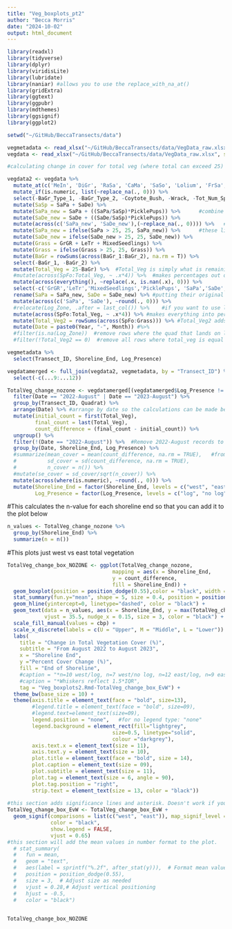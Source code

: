 ```yaml
---
title: "Veg_boxplots_pt2"
author: "Becca Morris"
date: "2024-10-02"
output: html_document
---
```


```r
library(readxl)
library(tidyverse)
library(dplyr)
library(viridisLite)
library(lubridate)
library(naniar) #allows you to use the replace_with_na_at()
library(gridExtra)
library(ggtext)
library(ggpubr)
library(mdthemes)
library(ggsignif)
library(ggplot2)
```

```r
setwd("~/GitHub/BeccaTransects/data")

vegmetadata <- read_xlsx("~/GitHub/BeccaTransects/data/VegData_raw.xlsx", sheet = "Metadata")
vegdata <- read_xlsx("~/GitHub/BeccaTransects/data/VegData_raw.xlsx", sheet = "Data_2_new") #for log zone removal use sheet = "Data2_LZ" <- make sure htat right name
```

```r
#calculating change in cover for total veg (where total can exceed 25) and then the mean change for each zone, shoreline end, and log presence:

vegdata2 <- vegdata %>% 
  mutate_at(c('MeIn', 'DiGr', 'RaSa', 'CaMa', 'SaSo', 'Lolium', 'FrSa', 'Fabiaceae','Vicia', 'Sonc', 'Xant', 'LeTr', 'Ranunculus', 'Taraxacum', 'Coytote_Bush','BoMa', 'DiSp', 'AtPx', 'PoAr', 'AcMa', 'GrSt', 'MixedSeedlings','GrGR', 'Melilotus', 'MePo'), as.numeric) %>% 
  mutate_if(is.numeric, list(~replace_na(., 0))) %>%
  select(-BaGr_Type_1, -BaGr_Type_2, -Coytote_Bush, -Wrack, -Tot_Num_Species, -Shoot_Density, -Length_centimeters, -Patch_Type) %>% 
  mutate(SaSp = SaPa + SaDe) %>% 
  mutate(SaPa_new = SaPa + ((SaPa/SaSp)*PicklePups)) %>%      #combine and distribute picklepup category amongst the two species
  mutate(SaDe_new = SaDe + ((SaDe/SaSp)*PicklePups)) %>% 
  mutate(across(c('SaPa_new', 'SaDe_new'),(~replace_na(., 0)))) %>%   #where the calculations above = 0, R was turning them into NaN's
  mutate(SaPa_new = ifelse(SaPa > 25, 25, SaPa_new)) %>%      #these lines tell it where these columns exceed 25 quad's, to just set them = to 25
  mutate(SaDe_new = ifelse(SaDe_new > 25, 25, SaDe_new)) %>% 
  mutate(Grass = GrGR + LeTr + MixedSeedlings) %>% 
  mutate(Grass = ifelse(Grass > 25, 25, Grass)) %>% 
  mutate(BaGr = rowSums(across(BaGr_1:BaGr_2), na.rm = T)) %>% 
  select(-BaGr_1, -BaGr_2) %>% 
  mutate(Total_Veg = 25-BaGr) %>%  #Total_Veg is simply what is remaining after subtracting the bare ground
  #mutate(across(SpFo:Total_Veg, ~ .x*4)) %>%  #makes percentages out of the counts
  mutate(across(everything(), ~replace(.x, is.nan(.x), 0))) %>%
  select(-c('GrGR','LeTr','MixedSeedlings','PicklePups', 'SaPa','SaDe','SaSp')) %>% #removed SaSp column so it would not be counted as part of 'Total_Veg2' column in addition to the SaPa and SaDe columns
  rename(SaPa = SaPa_new, SaDe = SaDe_new) %>% #putting their original names back after the calculation above
  mutate(across(c('SaPa', 'SaDe'), ~round(., 0))) %>% 
  #relocate(Log_Zone, .after = last_col()) %>%    #if you want to use log zone you need to upload the vegdata spreadsheet using the Data_2_LZ sheet.
  mutate(across(SpFo:Total_Veg, ~ .x*4)) %>% #makes everything into percentages
  mutate(Total_Veg2 = rowSums(across(SpFo:Grass))) %>% #Total_Veg2 adds all the total quadrants each species is present in and combining them all into one total count (can exceed 100)
  mutate(Date = paste0(Year, "-", Month)) #%>% 
  #filter(is.na(Log_Zone))  #remove rows where the quad that lands on log and the one quad that lands above and below are marked as "R" for remove
  #filter(!Total_Veg2 == 0)  #remove all rows where total_veg is equal to 0

vegmetadata %>% 
  select(Transect_ID, Shoreline_End, Log_Presence)

vegdatamerged <- full_join(vegdata2, vegmetadata, by = "Transect_ID") %>% 
  select(-c(...9:...12)) 
```


```r
TotalVeg_change_nozone <- vegdatamerged[(vegdatamerged$Log_Presence != "reference"),] %>% 
  filter(Date == "2022-August" | Date == "2023-August") %>%
  group_by(Transect_ID, Quadrat) %>% 
  arrange(Date) %>% #arrange by date so the calculations can be made below
  mutate(initial_count = first(Total_Veg),
         final_count = last(Total_Veg),
         count_difference = (final_count - initial_count)) %>%
  ungroup() %>% 
  filter(!(Date == "2022-August")) %>%  #Remove 2022-August records to avoid duplicates for summary
  group_by(Date, Shoreline_End, Log_Presence) %>% 
  #summarize(mean_cover = mean(count_difference, na.rm = TRUE),   #from here down you calculate summary statistics
  #          sd_cover = sd(count_difference, na.rm = TRUE),
  #          n_cover = n()) %>% 
  #mutate(se_cover = sd_cover/sqrt(n_cover)) %>% 
  mutate(across(where(is.numeric), ~round(., 0))) %>% 
  mutate(Shoreline_End = factor(Shoreline_End, levels = c("west", "east")),
         Log_Presence = factor(Log_Presence, levels = c("log", "no log"))) 
```

#This calculates the n-value for each shoreline end so that you can add it to the plot below
```r
n_values <- TotalVeg_change_nozone %>%
  group_by(Shoreline_End) %>%
  summarize(n = n())
```

#This plots just west vs east total vegetation
```r
TotalVeg_change_box_NOZONE <- ggplot(TotalVeg_change_nozone,
                                  mapping = aes(x = Shoreline_End,
                                  y = count_difference,
                                  fill = Shoreline_End)) +
  geom_boxplot(position = position_dodge(0.55),color = "black", width = 0.50) +
  stat_summary(fun.y="mean", shape = 5, size = 0.4, position = position_dodge(0.55), color = "black") + #this adds the diamond for the means
  geom_hline(yintercept=0, linetype="dashed", color = "black") +
  geom_text(data = n_values, aes(x = Shoreline_End, y = max(TotalVeg_change_nozone$count_difference) + 2, label = paste0("n = ", n)), 
            vjust = 35.5, nudge_x = 0.15, size = 3, color = "black") + #this add the n_count to the plot. vjust moves it down, and nudge_x moved it right
  scale_fill_manual(values = cbp) +
  scale_x_discrete(labels = c(U = "Upper", M = "Middle", L = "Lower")) +
  labs( 
    title = "Change in Total Vegetation Cover (%)",
    subtitle = "From August 2022 to August 2023",
    x = "Shoreline End",
    y ="Percent Cover Change (%)",
    fill = "End of Shoreline",
    #caption = "*n=10 west/log, n=7 west/no log, n=12 east/log, n=9 east/no log") +
    #caption = "*Whiskers reflect 1.5*IQR",
    tag = "Veg_boxplots2.Rmd-TotalVeg_change_box_EvW") +
  theme_bw(base_size = 10) +
  theme(axis.title = element_text(face = "bold", size=13),
        #legend.title = element_text(face = "bold", size=09),
        #legend.text=element_text(size=09),
        legend.position = "none",   #for no legend type: "none"
        legend.background = element_rect(fill="lightgrey",
                                  size=0.5, linetype="solid", 
                                  colour ="darkgrey"),
        axis.text.x = element_text(size = 11),
        axis.text.y = element_text(size = 10),
        plot.title = element_text(face = "bold", size = 14),
        plot.caption = element_text(size = 09),
        plot.subtitle = element_text(size = 11),
        plot.tag = element_text(size = 6, angle = 90),
        plot.tag.position = "right",
        strip.text = element_text(size = 13, color = "black"))
  
#this section adds significance lines and asterisk. Doesn't work if you include it in the code above. 
TotalVeg_change_box_EvW <- TotalVeg_change_box_EvW +
  geom_signif(comparisons = list(c("west", "east")), map_signif_level = TRUE, annotations = "***",
              color = "black",
              show.legend = FALSE,
              vjust = 0.65) 
#this section will add the mean values in number format to the plot.
  # stat_summary(                 
  #   fun = mean,
  #   geom = "text",
  #   aes(label = sprintf("%.2f", after_stat(y))),  # Format mean values
  #   position = position_dodge(0.55),
  #   size = 3,  # Adjust size as needed
  #   vjust = 0.28,# Adjust vertical positioning
  #   hjust = -0.5,
  #   color = "black")
              

TotalVeg_change_box_NOZONE
```


